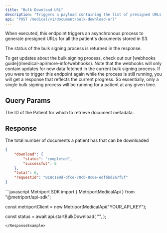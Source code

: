 ```yaml
---
title: "Bulk Download URL"
description: "Triggers a payload containing the list of presigned URLs for all the patient's documents stored in S3."
api: "POST /medical/v1/document/bulk-download-url"
---
```


When executed, this endpoint triggers an asynchronous process to generate presigned URLs for all the patient's documents stored in S3. 

The status of the bulk signing process is returned in the response. 

<Tip>
  To get updates about the bulk signing process, check out our [webhooks guide](/medical-api/more-info/webhooks). Note that the webhooks will only contain updates for new data fetched in the current bulk signing process.
</Tip>

<Warning>
  If you were to trigger this endpoint again while the process is still running, you will get a response that reflects the current progress. So essentially, only a single bulk signing process will be running for a patient at any given time.
</Warning>

## Query Params

<ParamField query="patientId" type="string" required>
  The ID of the Patient for which to retrieve document metadata.
</ParamField>

## Response

<Snippet file="document-progress-download.mdx" />
<Snippet file="request-id.mdx" />

<ResponseField name="total" type="number">
  The total number of documents a patient has that can be downloaded
</ResponseField>

```json
{
    "download": {
        "status": "completed",
        "successful": 6
    },
    "total": 6,
    "requestId": "018c1e9d-dfce-70cb-8c0e-edfbbd2a7f5f"
}
```

<ResponseExample>
```javascript Metriport SDK
import { MetriportMedicalApi } from "@metriport/api-sdk";

const metriportClient = new MetriportMedicalApi("YOUR_API_KEY");


const status = await api.startBulkDownload(
  "<your-patient-id>",
);

```
</ResponseExample>